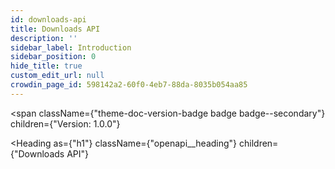 ```yaml
---
id: downloads-api
title: Downloads API
description: ''
sidebar_label: Introduction
sidebar_position: 0
hide_title: true
custom_edit_url: null
crowdin_page_id: 598142a2-60f0-4eb7-88da-8035b054aa85
---
```



<span
  className={"theme-doc-version-badge badge badge--secondary"}
  children={"Version: 1.0.0"}
>
</span>

<Heading
  as={"h1"}
  className={"openapi__heading"}
  children={"Downloads API"}
>
</Heading>






      
